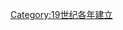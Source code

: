 {{estcat|189|9|1889|1900}}
{{Commons cat|1899 establishments}}

[[Category:19世纪各年建立|Category:19世纪各年建立]]